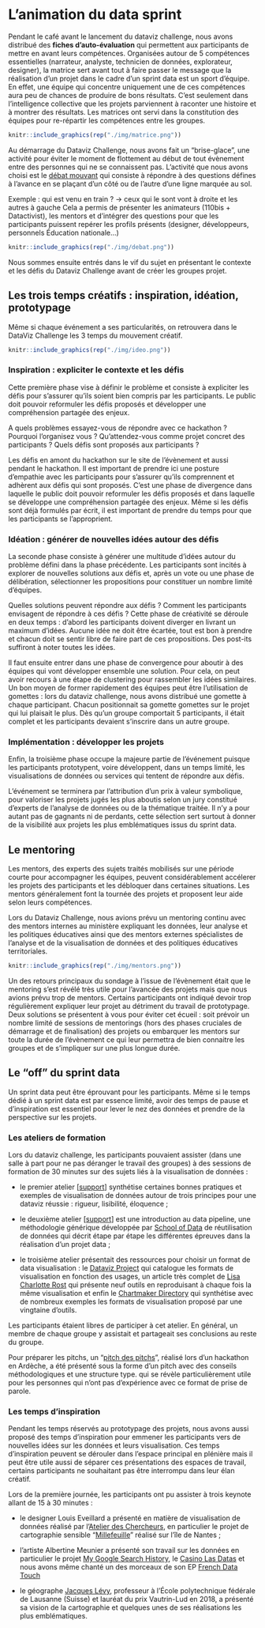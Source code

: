 # L’animation du data sprint {#animation}

Pendant le café avant le lancement du dataviz challenge, nous avons distribué des **fiches d'auto-évaluation** qui permettent aux participants de mettre en avant leurs compétences. Organisées autour de 5 compétences essentielles  (narrateur, analyste, technicien de données, explorateur, designer), la matrice sert avant tout à faire passer le message que la réalisation d'un projet dans le cadre d'un sprint data est un sport d'équipe. En effet, une équipe qui concentre uniquement une de ces compétences aura peu de chances de produire de bons résultats. C'est seulement dans l'intelligence collective que les projets parviennent à raconter une histoire et à montrer des résultats. Les matrices ont servi dans la constitution des équipes pour re-répartir les compétences entre les groupes.

```r
knitr::include_graphics(rep("./img/matrice.png"))
```

Au démarrage du Dataviz Challenge, nous avons fait un "brise-glace", une activité pour éviter le moment de flottement au début de tout évènement entre des personnes qui ne se connaissent pas.  L'activité que nous avons choisi est le [débat mouvant](http://ebook.coop-tic.eu/francais/wakka.php?wiki=DebatMouvant) qui consiste à répondre à des questions défines à l'avance en se plaçant d’un côté ou de l’autre d’une ligne marquée au sol. 

Exemple : qui est venu en train ? → ceux qui le sont vont à droite et les autres à gauche 
Cela a permis de présenter les animateurs (110bis + Datactivist), les mentors et d'intégrer des questions pour que les participants puissent repérer les profils présents (designer, développeurs, personnels Éducation nationale…)

```r
knitr::include_graphics(rep("./img/debat.png"))
```

Nous sommes ensuite entrés dans le vif du sujet en  présentant le contexte et les défis du Dataviz Challenge avant de créer les groupes projet. 

## Les trois temps créatifs : inspiration, idéation, prototypage

Même si chaque événement a ses particularités, on retrouvera dans le DataViz Challenge les 3 temps du mouvement créatif.

```r
knitr::include_graphics(rep("./img/ideo.png"))
```

### Inspiration : expliciter le contexte et les défis

Cette première phase vise à définir le problème et consiste à expliciter les défis pour s’assurer qu’ils soient bien compris par les participants. Le public doit pouvoir reformuler les défis proposés et développer une compréhension partagée des enjeux.

A quels problèmes essayez-vous de répondre avec ce hackathon ? Pourquoi l’organisez vous ? Qu’attendez-vous comme projet concret des participants ? Quels défis sont proposés aux participants ? 

Les défis en amont du hackathon sur le site de l’évènement et aussi pendant le hackathon. Il est important de prendre ici une posture d’empathie avec les participants pour s’assurer qu’ils comprennent et adhèrent aux défis qui sont proposés. C’est une phase de divergence dans laquelle le public doit pouvoir reformuler les défis proposés et dans laquelle se développe une compréhension partagée des enjeux. Même si les défis sont déjà formulés par écrit, il est important de prendre du temps pour que les participants se l'approprient. 


### Idéation : générer de nouvelles idées autour des défis
La seconde phase consiste à générer une multitude d’idées autour du problème défini dans la phase précédente. Les participants sont incités à explorer de nouvelles solutions aux défis et, après un vote ou une phase de délibération, sélectionner les propositions pour constituer un nombre limité d’équipes.

Quelles solutions peuvent répondre aux défis ? Comment les participants envisagent de répondre à ces défis ? Cette phase de créativité se déroule en deux temps : d’abord les participants doivent diverger en livrant un maximum d’idées. Aucune idée ne doit être écartée, tout est bon à prendre et chacun doit se sentir libre de faire part de ces propositions. Des post-its suffiront à noter toutes les idées. 

Il faut ensuite entrer dans une phase de convergence pour aboutir à des équipes qui vont développer ensemble une solution. Pour cela, on peut avoir recours à une étape de clustering pour rassembler les idées similaires. Un bon moyen de former rapidement des équipes peut être l’utilisation de gomettes : lors du dataviz challenge, nous avons distribué une gomette à chaque participant. Chacun positionnait sa gomette gomettes sur le projet qui lui plaisait le plus. Dès qu'un groupe comportait 5 participants, il était complet et les participants devaient s'inscrire dans un autre groupe.

### Implémentation : développer les projets

Enfin, la troisième phase occupe la majeure partie de l’événement puisque les participants prototypent, voire développent, dans un temps limité, les visualisations de
données ou services qui tentent de répondre aux défis.

L’événement se terminera par l’attribution d’un prix à valeur symbolique, pour valoriser les projets jugés les plus aboutis selon un jury constitué d’experts de l’analyse de données ou de la thématique traitée. Il n’y a pour autant pas de gagnants ni de perdants, cette sélection sert surtout à donner de la visibilité aux projets les plus emblématiques issus du sprint data.

## Le mentoring

Les mentors, des experts des sujets traités mobilisés sur une période courte pour accompagner les équipes, peuvent considérablement accélerer les projets des participants et les débloquer dans certaines situations. Les mentors généralement font la tournée des projets et proposent leur aide selon leurs compétences. 

Lors du Dataviz Challenge, nous avions prévu un mentoring continu avec des mentors internes au ministère expliquant les données, leur analyse et les politiques éducatives ainsi que des mentors externes spécialistes de l'analyse et de la visualisation de données et des politiques éducatives territoriales.

```r
knitr::include_graphics(rep("./img/mentors.png"))
```

Un des retours principaux du sondage à l'issue de l'évènement était que le mentoring s'est révélé très utile pour l'avancée des projets mais que nous avions prévu trop de mentors. Certains participants ont indiqué devoir trop régulièrement expliquer leur projet au détriment du travail de prototypage. Deux solutions se présentent à vous pour éviter cet écueil : soit prévoir un nombre limité de sessions de mentorings (hors des phases cruciales de démarrage et de finalisation) des projets ou embarquer les mentors sur toute la durée de l'évènement ce qui leur permettra de bien connaitre les groupes et de s'impliquer sur une plus longue durée. 

## Le "off" du sprint data

Un sprint data peut être éprouvant pour les participants. Même si le temps dédié à un sprint data est par essence limité, avoir des temps de pause et d'inspiration est essentiel pour lever le nez des données et prendre de la perspective sur les projets. 

### Les ateliers de formation

Lors du dataviz challenge, les participants pouvaient assister (dans une salle à part pour ne pas déranger le travail des groupes) à des sessions de formation de 30 minutes sur des sujets liés à la visualisation de données : 

* le premier atelier [[support](https://datactivist.coop/datavizchallenge/1/#1)]  synthétise certaines bonnes pratiques et exemples  de visualisation de données autour de trois principes pour une dataviz réussie : rigueur, lisibilité, éloquence ; 

* le deuxième atelier [[support](https://datactivist.coop/datavizchallenge/2/#1)] est une introduction au data pipeline, une méthodologie générique développée par [School of Data](https://schoolofdata.org/methodology/) de réutilisation de données qui décrit étape par étape les différentes épreuves dans la réalisation d'un projet data ; 

* le troisième atelier présentait des ressources pour choisir un format de data visualisation : le [Dataviz Project](https://datavizproject.com) qui catalogue les formats de visualisation en fonction des usages, un article très complet de [Lisa Charlotte Rost](https://lisacharlotterost.github.io/datavistools-revisited) qui présente neuf outils en reproduisant à chaque fois la même visualisation et enfin le [Chartmaker Directory](http://chartmaker.visualisingdata.com/) qui synthétise avec de nombreux exemples les formats de visualisation proposé par une vingtaine d'outils. 

Les participants étaient libres de participer à cet atelier. En général, un membre de chaque groupe y assistait et partageait ses conclusions au reste du groupe.

Pour préparer les pitchs, un "[pitch des pitchs](https://docs.google.com/presentation/d/107iDAXngenlKleBSwkmipXEgE9JS5ClJpMygWRG1xNE/edit#slide=id.p)", réalisé lors d'un hackathon en Ardèche, a été présenté sous la forme d'un pitch avec des conseils méthodologiques et une structure type. qui se révèle particulièrement utile pour les personnes qui n'ont pas d'expérience avec ce format de prise de parole. 

### Les temps d’inspiration

Pendant les temps réservés au prototypage des projets, nous avons aussi proposé des temps d'inspiration pour emmener les participants vers de nouvelles idées sur les données et leurs visualisation. Ces temps d'inspiration peuvent se dérouler dans l'espace principal en plénière mais il peut être utile aussi de séparer ces présentations des espaces de travail, certains participants ne souhaitant pas être interrompu dans leur élan créatif. 

Lors de la première journée, les participants ont pu assister à trois keynote allant de 15 à 30 minutes : 

* le designer Louis Eveillard a présenté en matière de visualisation de données réalisé par l'[Atelier des Chercheurs](https://latelier-des-chercheurs.fr/outils/lopendoc), en particulier le projet de cartographie sensible "[Millefeuille](http://quentinlefevre.com/workshop-de-cartographie-sensible-ile-de-nantes-stereolux/)" réalisé sur l'île de Nantes ; 

* l'artiste Albertine Meunier a présenté son travail sur les données en particulier le projet [My Google Search History](https://www.albertinemeunier.net/my-google-search-history), le [Casino Las Datas](https://www.albertinemeunier.net/casino-las-datas) et nous avons même chanté un des morceaux de son EP [French Data Touch](http://www.albertinemeunier.net/french-data-touch)

* le géographe [Jacques Lévy](https://fr.wikipedia.org/wiki/Jacques_L%C3%A9vy_(g%C3%A9ographe)),  professeur à l'École polytechnique fédérale de Lausanne (Suisse) et lauréat du prix Vautrin-Lud en 2018, a présenté sa vision de la cartographie et quelques unes de ses réalisations les plus emblématiques. 

